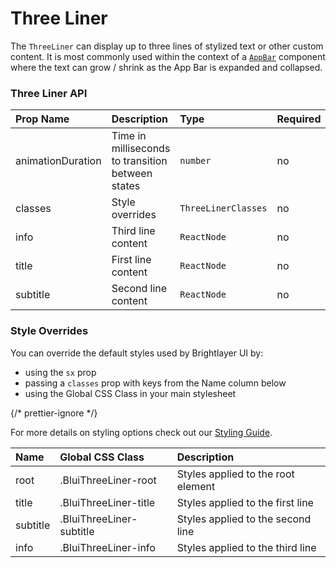 
# Three Liner

The `ThreeLiner` can display up to three lines of stylized text or other custom content. It is most commonly used within the context of a [`AppBar`](/components/app-bar/examples) component where the text can grow / shrink as the App Bar is expanded and collapsed.

### Three Liner API

<Box>

| Prop Name         | Description                                       | Type                | Required | Default                               |
| :---------------- | :------------------------------------------------ | :------------------ | :------- | :------------------------------------ |
| animationDuration | Time in milliseconds to transition between states | `number`            | no       | `theme.transitions.duration.standard` |
| classes           | Style overrides                                   | `ThreeLinerClasses` | no       |                                       |
| info              | Third line content                                | `ReactNode`         | no       |                                       |
| title             | First line content                                | `ReactNode`         | no       |                                       |
| subtitle          | Second line content                               | `ReactNode`         | no       |                                       |

</Box>

### Style Overrides

You can override the default styles used by Brightlayer UI by:

-   using the `sx` prop
-   passing a `classes` prop with keys from the Name column below
-   using the Global CSS Class in your main stylesheet

{/* prettier-ignore */}
<p>For more details on styling options check out our <a href={`https://github.com/brightlayer-ui/react-component-library/blob/${DOCS_BRANCH}/docs/StyleOverridesGuide.md`}>Styling Guide</a>.</p>

<Box>

| Name     | Global CSS Class         | Description                        |
| :------- | :----------------------- | :--------------------------------- |
| root     | .BluiThreeLiner-root     | Styles applied to the root element |
| title    | .BluiThreeLiner-title    | Styles applied to the first line   |
| subtitle | .BluiThreeLiner-subtitle | Styles applied to the second line  |
| info     | .BluiThreeLiner-info     | Styles applied to the third line   |

</Box>
